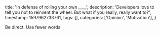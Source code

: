   title: 'In defense of rolling your own ____',
  description:
    'Developers love to tell you not to reinvent the wheel. But what if you really, really want to?',
  timestamp: 1597962733761,
  tags: [],
  categories: ['Opinion', 'Motivation'],
}

Be direct. Use fewer words.
